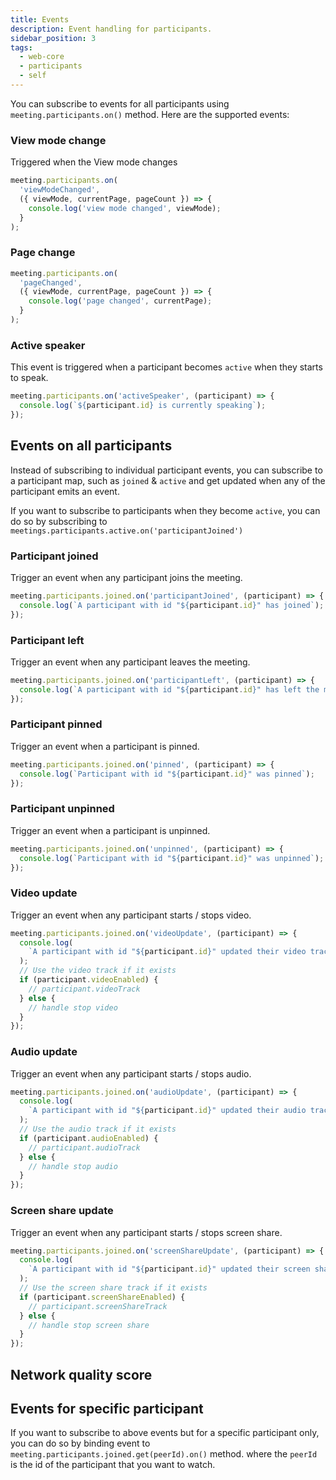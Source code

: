 ```yaml
---
title: Events
description: Event handling for participants.
sidebar_position: 3
tags:
  - web-core
  - participants
  - self
---
```


You can subscribe to events for all participants using
`meeting.participants.on()` method. Here are the supported events:

### View mode change

Triggered when the View mode changes

```ts
meeting.participants.on(
  'viewModeChanged',
  ({ viewMode, currentPage, pageCount }) => {
    console.log('view mode changed', viewMode);
  }
);
```

### Page change

```ts
meeting.participants.on(
  'pageChanged',
  ({ viewMode, currentPage, pageCount }) => {
    console.log('page changed', currentPage);
  }
);
```

### Active speaker

This event is triggered when a participant becomes `active` when they starts to
speak.

```ts
meeting.participants.on('activeSpeaker', (participant) => {
  console.log(`${participant.id} is currently speaking`);
});
```

## Events on all participants

Instead of subscribing to individual participant events, you can subscribe to a
participant map, such as `joined` & `active` and get updated when any of the
participant emits an event.

If you want to subscribe to participants when they become `active`, you can do
so by subscribing to `meetings.participants.active.on('participantJoined')`

### Participant joined

Trigger an event when any participant joins the meeting.

```ts
meeting.participants.joined.on('participantJoined', (participant) => {
  console.log(`A participant with id "${participant.id}" has joined`);
});
```

### Participant left

Trigger an event when any participant leaves the meeting.

```ts
meeting.participants.joined.on('participantLeft', (participant) => {
  console.log(`A participant with id "${participant.id}" has left the meeting`);
});
```

### Participant pinned

Trigger an event when a participant is pinned.

```ts
meeting.participants.joined.on('pinned', (participant) => {
  console.log(`Participant with id "${participant.id}" was pinned`);
});
```

### Participant unpinned

Trigger an event when a participant is unpinned.

```ts
meeting.participants.joined.on('unpinned', (participant) => {
  console.log(`Participant with id "${participant.id}" was unpinned`);
});
```

### Video update

Trigger an event when any participant starts / stops video.

```ts
meeting.participants.joined.on('videoUpdate', (participant) => {
  console.log(
    `A participant with id "${participant.id}" updated their video track in the meeting`
  );
  // Use the video track if it exists
  if (participant.videoEnabled) {
    // participant.videoTrack
  } else {
    // handle stop video
  }
});
```

### Audio update

Trigger an event when any participant starts / stops audio.

```ts
meeting.participants.joined.on('audioUpdate', (participant) => {
  console.log(
    `A participant with id "${participant.id}" updated their audio track in the meeting`
  );
  // Use the audio track if it exists
  if (participant.audioEnabled) {
    // participant.audioTrack
  } else {
    // handle stop audio
  }
});
```

### Screen share update

Trigger an event when any participant starts / stops screen share.

```ts
meeting.participants.joined.on('screenShareUpdate', (participant) => {
  console.log(
    `A participant with id "${participant.id}" updated their screen share in the meeting`
  );
  // Use the screen share track if it exists
  if (participant.screenShareEnabled) {
    // participant.screenShareTrack
  } else {
    // handle stop screen share
  }
});
```

## Network quality score


<ParticipantMediaScoreUpdate />

## Events for specific participant

If you want to subscribe to above events but for a specific participant only,
you can do so by binding event to `meeting.participants.joined.get(peerId).on()`
method. where the `peerId` is the id of the participant that you want to watch.


<head>
  <title>Web Core Participant Events</title>
</head>
